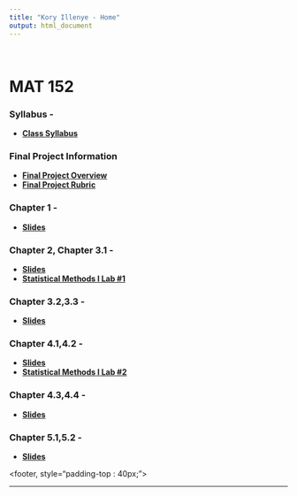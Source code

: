 ```yaml
---
title: "Kory Illenye - Home"
output: html_document
---
```


<style type="text/css">
.title {
  display: none;
}

#getting-started img {
  margin-right: 10px;
}

</style>
<BR>

# MAT 152

### Syllabus -

* **[Class Syllabus](./Resources/MAT152FallSyllabus2018.pdf)**

### Final Project Information

* **[Final Project Overview](./Resources/MAT152FinalProjOverview.pdf)**
* **[Final Project Rubric](./Resources/MAT152FinalProjectRubric.pdf)**

### Chapter 1 -

* **[Slides](https://koryillenye.github.io/MAT152ABTECHchapter1.html)**

### Chapter 2, Chapter 3.1 -

* **[Slides](https://koryillenye.github.io/MAT152ABTECHchapter2.html)**
* **[Statistical Methods I Lab #1](./Resources/MAT152ABTECHLab1.pdf)**

### Chapter 3.2,3.3 -

* **[Slides](https://koryillenye.github.io/MAT152ABTECHchapter3.html)**

### Chapter 4.1,4.2 -

* **[Slides](https://koryillenye.github.io/MAT152ABTECHchapter4.html)**
* **[Statistical Methods I Lab #2](./Resources/MAT152ABTechLab2.pdf)**

### Chapter 4.3,4.4 -

* **[Slides](https://koryillenye.github.io/MAT152ABTECHchapter42.html)**

### Chapter 5.1,5.2 -

* **[Slides](https://koryillenye.github.io/MAT152ABTECHchapter5.html)**

<footer, style="padding-top : 40px;">
<center>

-------







</center>
</footer>